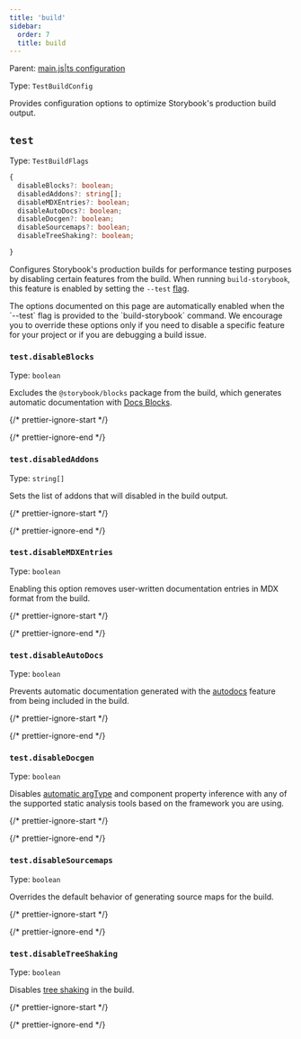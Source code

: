```yaml
---
title: 'build'
sidebar:
  order: 7
  title: build
---
```


Parent: [main.js|ts configuration](./main-config.mdx)

Type: `TestBuildConfig`

Provides configuration options to optimize Storybook's production build output.

## `test`

Type: `TestBuildFlags`

```ts
{
  disableBlocks?: boolean;
  disabledAddons?: string[];
  disableMDXEntries?: boolean;
  disableAutoDocs?: boolean;
  disableDocgen?: boolean;
  disableSourcemaps?: boolean;
  disableTreeShaking?: boolean;

}
```

Configures Storybook's production builds for performance testing purposes by disabling certain features from the build. When running `build-storybook`, this feature is enabled by setting the `--test` [flag](../cli-options.mdx#build).

<Callout variant="info" icon="💡">
  The options documented on this page are automatically enabled when the `--test` flag is provided to the `build-storybook` command. We encourage you to override these options only if you need to disable a specific feature for your project or if you are debugging a build issue.
</Callout>

### `test.disableBlocks`

Type: `boolean`

Excludes the `@storybook/blocks` package from the build, which generates automatic documentation with [Docs Blocks](../../writing-docs/doc-blocks.mdx).

{/* prettier-ignore-start */}

<CodeSnippets path="main-config-test-disable-blocks.md" />

{/* prettier-ignore-end */}

### `test.disabledAddons`

Type: `string[]`

Sets the list of addons that will disabled in the build output.

{/* prettier-ignore-start */}

<CodeSnippets path="main-config-test-disable-disableaddons.md" />

{/* prettier-ignore-end */}

### `test.disableMDXEntries`

Type: `boolean`

Enabling this option removes user-written documentation entries in MDX format from the build.

{/* prettier-ignore-start */}

<CodeSnippets path="main-config-test-disable-mdx.md" />

{/* prettier-ignore-end */}

### `test.disableAutoDocs`

Type: `boolean`

Prevents automatic documentation generated with the [autodocs](../../writing-docs/autodocs.mdx) feature from being included in the build.

{/* prettier-ignore-start */}

<CodeSnippets path="main-config-test-disable-autodocs.md" />

{/* prettier-ignore-end */}

### `test.disableDocgen`

Type: `boolean`

Disables [automatic argType](../arg-types.mdx#automatic-argtype-inference) and component property inference with any of the supported static analysis tools based on the framework you are using.

{/* prettier-ignore-start */}

<CodeSnippets path="main-config-test-disable-docgen.md" />

{/* prettier-ignore-end */}

### `test.disableSourcemaps`

Type: `boolean`

Overrides the default behavior of generating source maps for the build.

{/* prettier-ignore-start */}

<CodeSnippets path="main-config-test-disable-sourcemaps.md" />

{/* prettier-ignore-end */}

### `test.disableTreeShaking`

Type: `boolean`

Disables [tree shaking](https://developer.mozilla.org/en-US/docs/Glossary/Tree_shaking) in the build.

{/* prettier-ignore-start */}

<CodeSnippets path="main-config-test-disable-treeshaking.md" />

{/* prettier-ignore-end */}
